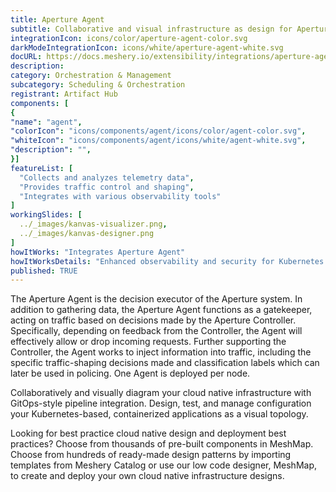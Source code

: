 ```yaml
---
title: Aperture Agent
subtitle: Collaborative and visual infrastructure as design for Aperture Agent
integrationIcon: icons/color/aperture-agent-color.svg
darkModeIntegrationIcon: icons/white/aperture-agent-white.svg
docURL: https://docs.meshery.io/extensibility/integrations/aperture-agent
description: 
category: Orchestration & Management
subcategory: Scheduling & Orchestration
registrant: Artifact Hub
components: [
{
"name": "agent",
"colorIcon": "icons/components/agent/icons/color/agent-color.svg",
"whiteIcon": "icons/components/agent/icons/white/agent-white.svg",
"description": "",
}]
featureList: [
  "Collects and analyzes telemetry data",
  "Provides traffic control and shaping",
  "Integrates with various observability tools"
]
workingSlides: [
  ../_images/kanvas-visualizer.png,
  ../_images/kanvas-designer.png
]
howItWorks: "Integrates Aperture Agent"
howItWorksDetails: "Enhanced observability and security for Kubernetes applications"
published: TRUE
---
```

<p>
The Aperture Agent is the decision executor of the Aperture system. In addition to gathering data, the Aperture Agent functions as a gatekeeper, acting on traffic based on decisions made by the Aperture Controller. Specifically, depending on feedback from the Controller, the Agent will effectively allow or drop incoming requests. Further supporting the Controller, the Agent works to inject information into traffic, including the specific traffic-shaping decisions made and classification labels which can later be used in policing. One Agent is deployed per node.

</p>
<p>
    Collaboratively and visually diagram your cloud native infrastructure with GitOps-style pipeline integration. Design, test, and manage configuration your Kubernetes-based, containerized applications as a visual topology.
</p>
<p>
    Looking for best practice cloud native design and deployment best practices? Choose from thousands of pre-built components in MeshMap. Choose from hundreds of ready-made design patterns by importing templates from Meshery Catalog or use our low code designer, MeshMap, to create and deploy your own cloud native infrastructure designs.
</p>
